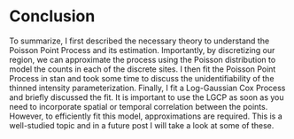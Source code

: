 # Conclusion

To summarize, I first described the necessary theory to understand the Poisson Point Process and its estimation. Importantly, by discretizing our region, we can approximate 
the process using the Poisson distribution to model the counts in each of the discrete sites. I then fit the Poisson Point Process in stan and took some time to discuss the 
unidentifiability of the thinned intensity parameterization. Finally, I fit a Log-Gaussian Cox Process and briefly discussed the fit. It is important to use the LGCP as soon as you need to incorporate spatial or temporal correlation between the points. However, to efficiently fit this model, approximations are required. This is a well-studied topic and in a future post I will take a look at some of these.